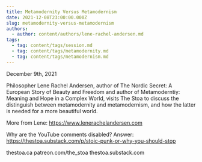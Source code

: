 ```yaml
---
title: Metamodernity Versus Metamodernism
date: 2021-12-08T23:00:00.000Z
slug: metamodernity-versus-metamodernism
authors:
  - author: content/authors/lene-rachel-andersen.md
tags:
  - tag: content/tags/session.md
  - tag: content/tags/metamodernity.md
  - tag: content/tags/metamodernism.md
---
```


December 9th, 2021

Philosopher Lene Rachel Andersen, author of The Nordic Secret: A European Story of Beauty and Freedom and author of Metamoderntiy: Meaning and Hope in a Complex World, visits The Stoa to discuss the distinguish between metamodernity and metamodernism, and how the latter is needed for a more beautiful world.

More from Lene: https://www.lenerachelandersen.com

Why are the YouTube comments disabled? Answer: https://thestoa.substack.com/p/stoic-punk-or-why-you-should-stop

thestoa.ca
patreon.com/the_stoa
thestoa.substack.com
